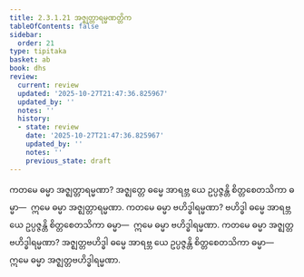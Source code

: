 ```yaml
---
title: 2.3.1.21 အဇ္ဈတ္တာရမ္မဏတ္တိက
tableOfContents: false
sidebar:
  order: 21
type: tipitaka
basket: ab
book: dhs
review:
  current: review
  updated: '2025-10-27T21:47:36.825967'
  updated_by: ''
  notes: ''
  history:
  - state: review
    date: '2025-10-27T21:47:36.825967'
    updated_by: ''
    notes: ''
    previous_state: draft
---
```



<ReviewStatus review={frontmatter.review} showDetails={true} />

<HypothesisAnnotation frontmatter={frontmatter} />

<DynamicBreadcrumb />

<Division number="1053" book="dhs" e="ch" v="29" p="213">

<Paragraph number="1718" book="dhs">
ကတမေ ဓမ္မာ အဇ္ဈတ္တာရမ္မဏာ? အဇ္ဈတ္တေ ဓမ္မေ အာရဗ္ဘ ယေ ဥပ္ပဇ္ဇန္တိ စိတ္တစေတသိကာ ဓမ္မာ—  ဣမေ ဓမ္မာ အဇ္ဈတ္တာရမ္မဏာ.
</Paragraph>

</Division>
<Division number="1054" book="dhs" e="ch" v="29" p="214">

<Paragraph number="1719" book="dhs">
ကတမေ ဓမ္မာ ဗဟိဒ္ဓါရမ္မဏာ? ဗဟိဒ္ဓါ ဓမ္မေ အာရဗ္ဘ ယေ ဥပ္ပဇ္ဇန္တိ စိတ္တစေတသိကာ ဓမ္မာ—  ဣမေ ဓမ္မာ ဗဟိဒ္ဓါရမ္မဏာ.
</Paragraph>

</Division>
<Division number="1055" book="dhs" e="ch" v="29" p="214">

<Paragraph number="1720" book="dhs">
ကတမေ ဓမ္မာ အဇ္ဈတ္တဗဟိဒ္ဓါရမ္မဏာ? အဇ္ဈတ္တဗဟိဒ္ဓါ ဓမ္မေ အာရဗ္ဘ ယေ ဥပ္ပဇ္ဇန္တိ စိတ္တစေတသိကာ ဓမ္မာ—  ဣမေ ဓမ္မာ အဇ္ဈတ္တဗဟိဒ္ဓါရမ္မဏာ.
</Paragraph>
</Division>